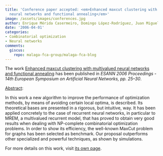 ```yaml
---
title: 'Conference paper accepted: <em>Enhanced maxcut clustering with multivalued
  neural networks and functional annealing</em>'
image: /assets/images/conferences.jpg
author: Enrique Mérida Casermeiro, Domingo López-Rodríguez, Juan Miguel Ortiz-de-Lazcano-Lobato
date: '2006-04-01'
categories:
- Combinatorial optimization
- Neural networks
comments:
  giscus:
    repo: malaga-fca-group/malaga-fca-blog
---
```


The work <u>Enhanced maxcut clustering with multivalued neural networks and functional annealing</u> has been published in <em>ESANN 2006 Proceedings - 14th European Symposium on Artificial Neural Networks, <em>pp. 25&ndash;30</em></em>.

<u>Abstract</u>:



In this work a new algorithm to improve the performance of optimization methods, by means of avoiding certain local optima, is described. Its theoretical bases are presented in a rigorous, but intuitive, way. It has been applied concretely to the case of recurrent neural networks, in particular to MREM, a multivalued recurrent model, that has proved to obtain very good results when dealing with NP-complete combinatorial optimization problems. In order to show its efficiency, the well-known MaxCut problem for graphs has been selected as benchmark. Our proposal outperforms other specialized and powerful techniques, as shown by simulations.




For more details on this work, visit <a href='/publications/conferences/2006-esann'>its own page</a>.
